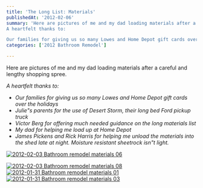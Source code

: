 ```yaml
---
title: 'The Long List: Materials'
publishedAt: '2012-02-06'
summary: 'Here are pictures of me and my dad loading materials after a careful and lengthy shopping spree.
A heartfelt thanks to: 

Our families for giving us so many Lowes and Home Depot gift cards over the ho...'
categories: ['2012 Bathroom Remodel']

---
```


Here are pictures of me and my dad loading materials after a careful and lengthy shopping spree.

*A heartfelt thanks to:*

-   *Our families for giving us so many Lowes and Home Depot gift cards over the holidays*
-   *Julie"s parents for the use of Desert Storm, their long bed Ford pickup truck*
-   *Victor Berg for offering much needed guidance on the long materials list*
-   *My dad for helping me load up at Home Depot*
-   *James Pickens and Rick Harris for helping me unload the materials into the shed late at night. Moisture resistant sheetrock isn"t light.*

<a href="http://www.flickr.com/photos/ericdodds/12833184444/" title="2012-02-03 Bathroom remodel materials 06 by  ericdodds, on Flickr"><Image src="/images/blog/the-long-list-materials/12833184444_548269ea6f_z.jpg" alt="2012-02-03 Bathroom remodel materials 06" width={800} height={600} />

<Image src="/images/blog/the-long-list-materials/12925889323_58806e8afe_z.jpg" alt="2012-02-03 Bathroom remodel materials 08" width={800} height={600} />

<Image src="/images/blog/the-long-list-materials/12926165524_a7cf1a4d46_z.jpg" alt="2012-01-31 Bathroom remodel materials 01" width={800} height={600} />

<Image src="/images/blog/the-long-list-materials/12925867753_220f3b15be_z.jpg" alt="2012-01-31 Bathroom remodel materials 03" width={800} height={600} />
